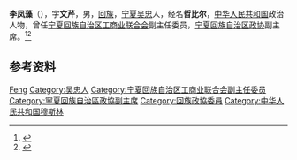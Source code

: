 {{Otheruses|other=名为李凤藻的其他人物|李凤藻}}

'''李凤藻'''（{{bd|1894年||1991年}}），字'''文芹'''，男，[[回族|回族]]，[[宁夏|宁夏]][[吴忠|吴忠]]人，经名'''哲比尔'''，[[中华人民共和国|中华人民共和国]]政治人物，曾任[[宁夏回族自治区工商业联合会|宁夏回族自治区工商业联合会]]副主任委员，[[宁夏回族自治区政协|宁夏回族自治区政协]]副主席。<ref>{{Cite book|title=中华人民共和国职官志|author=何虎生, 李耀东, 向常福主编|publisher=中国社会出版社|year=2003|isbn=9787800883934|location=北京|pages=}}</ref><ref>{{cite book|title=宁夏百科全书|author=《宁夏百科全书》编纂委员会编|publisher=宁夏人民出版社|year=1998|isbn=|location=|page=}}</ref>

== 参考资料 ==
{{reflist}}

{{中华人民共和国政治人物小作品}}

{{Authority control}}
{{DEFAULTSORT:Li李}}
[[Category:李姓|Feng]]
[[Category:吴忠人|Category:吴忠人]]
[[Category:宁夏回族自治区工商业联合会副主任委员|Category:宁夏回族自治区工商业联合会副主任委员]]
[[Category:寧夏回族自治區政協副主席|Category:寧夏回族自治區政協副主席]]
[[Category:回族政協委員|Category:回族政協委員]]
[[Category:中华人民共和国穆斯林|Category:中华人民共和国穆斯林]]